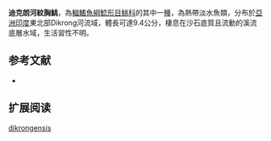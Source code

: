 {{Speciesbox
| name = 迪克朗河紋胸鮡
| status = NE
| status_system = IUCN3.1
| image = 
| image_width = 250px
| genus = Glyptothorax
| species = dikrongensis
| authority = Tamang & Chaudhry, 2011
| synonyms = 
}}
'''迪克朗河紋胸鮡'''，為[[輻鰭魚綱|輻鰭魚綱]][[鯰形目|鯰形目]][[鮡科|鮡科]]的其中一[[種|種]]，為熱帶淡水魚類，分布於[[亞洲|亞洲]][[印度|印度]]東北部Dikrong河流域，體長可達9.4公分，棲息在沙石底質且流動的溪流底層水域，生活習性不明。

==参考文献==
*{{FishBase_species|genus=Glyptothorax|species=dikrongensis|year=2015|month=3}}

== 扩展阅读 ==
{{refbegin}}
{{wikispecies-inline|Glyptothorax dikrongensis|迪克朗河紋胸鮡}}
{{refend}}
{{Taxonbar|from=Q5540451}}

[[Category:纹胸鮡属|dikrongensis]]
